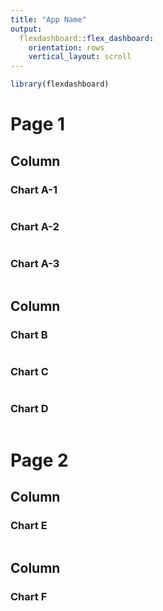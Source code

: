 ```yaml
---
title: "App Name"
output: 
  flexdashboard::flex_dashboard:
    orientation: rows
    vertical_layout: scroll
---
```


```r
library(flexdashboard)
```

Page 1
=======================================================================

Column {data-width=650 .tabset}
-----------------------------------------------------------------------

### Chart A-1

```r

```

### Chart A-2 

```r

```

### Chart A-3

```r

```


Column {data-width=350 .tabset .tabset-fade}
-----------------------------------------------------------------------

### Chart B

```r

```

### Chart C

```r

```

### Chart D

```r

```

Page 2 {data-orientation=columns}
=======================================================================

Column {data-width=200}
-----------------------------------------------------------------------

### Chart E

```r

```

Column {data-width=200}
-----------------------------------------------------------------------

### Chart F

```r

```
